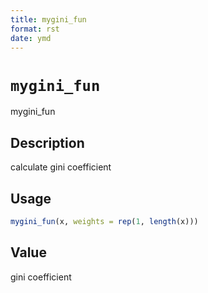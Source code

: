 ```yaml
--- 
title: mygini_fun 
format: rst 
date: ymd 
--- 
```

# `mygini_fun`

mygini_fun


## Description

calculate gini coefficient


## Usage

```r
mygini_fun(x, weights = rep(1, length(x)))
```


## Value

gini coefficient


